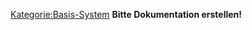 [[Kategorie:Basis-System]]
'''Bitte Dokumentation erstellen!'''



{{PluginInfo
|plugin=ch.ngiger.utilities.comm
| name=N. Giger Communications Utilities
| description=Kommunuikationsfunktionen für Elexis
| category=invisible
| responsible=niklaus.giger@member.fsf.org
| type=Basis-System


}}